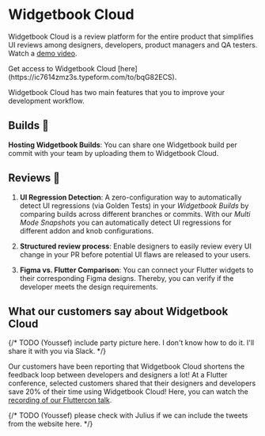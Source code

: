 # Widgetbook Cloud

Widgetbook Cloud is a review platform for the entire product that simplifies UI reviews among designers, developers, product managers and QA testers. Watch a [demo video](https://youtu.be/gCTSc99V-KI?feature=shared).

<Info>
  Get access to Widgetbook Cloud [here](https://ic7614zmz3s.typeform.com/to/bqG82ECS).
</Info>

Widgetbook Cloud has two main features that you to improve your development workflow.

## Builds 🚀

**Hosting Widgetbook Builds**: You can share one Widgetbook build per commit with your team by uploading them to Widgetbook Cloud.

## Reviews 🔎

1. **UI Regression Detection**: A zero-configuration way to automatically detect UI regressions (via Golden Tests) in your _Widgetbook Builds_ by comparing builds across different branches or commits. With our _Multi Mode Snapshots_ you can automatically detect UI regressions for different addon and knob configurations.

1. **Structured review process**: Enable designers to easily review every UI change in your PR before potential UI flaws are released to your users.

1. **Figma vs. Flutter Comparison**: You can connect your Flutter widgets to their corresponding Figma designs. Thereby, you can verify if the developer meets the design requirements.

## What our customers say about Widgetbook Cloud

{/* TODO (Youssef) include party picture here. I don't know how to do it. I'll share it with you via Slack. */}

Our customers have been reporting that Widgetbook Cloud shortens the feedback loop between developers and designers a lot! At a Flutter conference, selected customers shared that their designers and developers save 20% of their time using Widgetbook Cloud! Here, you can watch the [recording of our Fluttercon talk](https://youtu.be/Du5yVtnmNzg?feature=shared&t=868).

{/* TODO (Youssef) please check with Julius if we can include the tweets from the website here. */}
